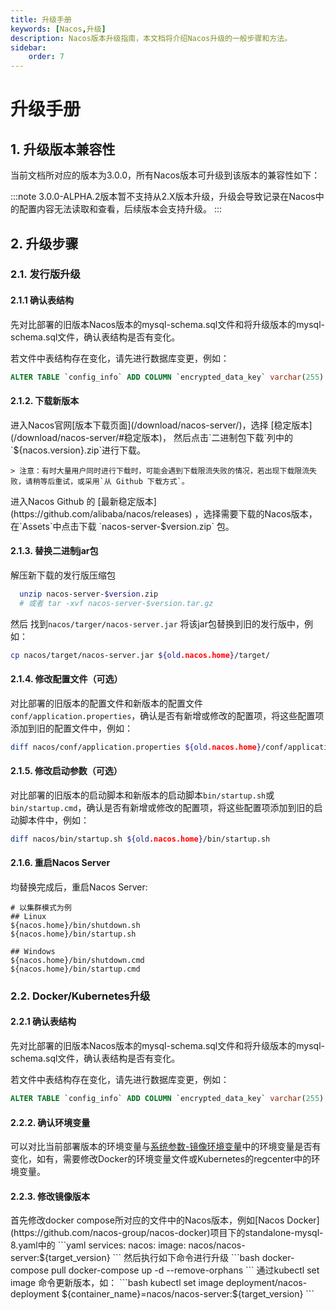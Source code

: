 ```yaml
---
title: 升级手册
keywords: [Nacos,升级]
description: Nacos版本升级指南，本文档将介绍Nacos升级的一般步骤和方法。
sidebar:
    order: 7
---
```



# 升级手册

## 1. 升级版本兼容性

当前文档所对应的版本为3.0.0，所有Nacos版本可升级到该版本的兼容性如下：

:::note
3.0.0-ALPHA.2版本暂不支持从2.X版本升级，升级会导致记录在Nacos中的配置内容无法读取和查看，后续版本会支持升级。
:::

## 2. 升级步骤

### 2.1. 发行版升级

#### 2.1.1 确认表结构

先对比部署的旧版本Nacos版本的mysql-schema.sql文件和将升级版本的mysql-schema.sql文件，确认表结构是否有变化。

若文件中表结构存在变化，请先进行数据库变更，例如：

```SQL
ALTER TABLE `config_info` ADD COLUMN `encrypted_data_key` varchar(255) NOT NULL COMMENT '密钥',
```

#### 2.1.2. 下载新版本

<Tabs>
  <TabItem label="官网">
    进入Nacos官网[版本下载页面](/download/nacos-server/)，选择 [稳定版本](/download/nacos-server/#稳定版本)， 然后点击`二进制包下载`列中的`${nacos.version}.zip`进行下载。

    > 注意：有时大量用户同时进行下载时，可能会遇到下载限流失败的情况，若出现下载限流失败，请稍等后重试，或采用`从 Github 下载方式`。
  </TabItem>
  <TabItem label="Github">
    进入Nacos Github 的 [最新稳定版本](https://github.com/alibaba/nacos/releases) ，选择需要下载的Nacos版本，在`Assets`中点击下载 `nacos-server-$version.zip` 包。
  </TabItem>
</Tabs>

#### 2.1.3. 替换二进制jar包

解压新下载的发行版压缩包

```bash
  unzip nacos-server-$version.zip
  # 或者 tar -xvf nacos-server-$version.tar.gz
```

然后 找到`nacos/targer/nacos-server.jar` 将该jar包替换到旧的发行版中，例如：

```bash
cp nacos/target/nacos-server.jar ${old.nacos.home}/target/
```

#### 2.1.4. 修改配置文件（可选）

对比部署的旧版本的配置文件和新版本的配置文件`conf/application.properties`，确认是否有新增或修改的配置项，将这些配置项添加到旧的配置文件中，例如：

```bash
diff nacos/conf/application.properties ${old.nacos.home}/conf/application.properties
```

#### 2.1.5. 修改启动参数（可选）

对比部署的旧版本的启动脚本和新版本的启动脚本`bin/startup.sh`或`bin/startup.cmd`，确认是否有新增或修改的配置项，将这些配置项添加到旧的启动脚本件中，例如：

```bash
diff nacos/bin/startup.sh ${old.nacos.home}/bin/startup.sh
```

#### 2.1.6. 重启Nacos Server

均替换完成后，重启Nacos Server:

```
# 以集群模式为例
## Linux
${nacos.home}/bin/shutdown.sh
${nacos.home}/bin/startup.sh

## Windows
${nacos.home}/bin/shutdown.cmd
${nacos.home}/bin/startup.cmd
```
###  2.2. Docker/Kubernetes升级

#### 2.2.1 确认表结构

先对比部署的旧版本Nacos版本的mysql-schema.sql文件和将升级版本的mysql-schema.sql文件，确认表结构是否有变化。

若文件中表结构存在变化，请先进行数据库变更，例如：

```SQL
ALTER TABLE `config_info` ADD COLUMN `encrypted_data_key` varchar(255) NOT NULL COMMENT '密钥',
```

#### 2.2.2. 确认环境变量

可以对比当前部署版本的环境变量与[系统参数-镜像环境变量](./system-configurations/#2-镜像环境变量)中的环境变量是否有变化，如有，需要修改Docker的环境变量文件或Kubernetes的regcenter中的环境变量。

#### 2.2.3. 修改镜像版本

<Tabs>
  <TabItem label="Docker">
    首先修改docker compose所对应的文件中的Nacos版本，例如[Nacos Docker](https://github.com/nacos-group/nacos-docker)项目下的standalone-mysql-8.yaml中的
    ```yaml
    services:
        nacos:
            image:
                nacos/nacos-server:${target_version}
    ```
    然后执行如下命令进行升级
    ```bash
      docker-compose pull
      docker-compose up -d --remove-orphans
    ```
  </TabItem>
  <TabItem label="Kubernetes">
    通过kubectl set image 命令更新版本，如：
    ```bash
        kubectl set image deployment/nacos-deployment ${container_name}=nacos/nacos-server:${target_version}
    ```
  </TabItem>
</Tabs>
